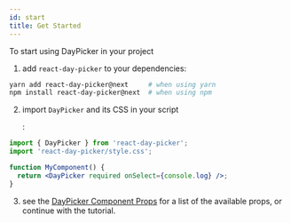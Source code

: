 ```yaml
---
id: start
title: Get Started
---
```


To start using DayPicker in your project

1. add `react-day-picker` to your dependencies:

```bash
yarn add react-day-picker@next     # when using yarn
npm install react-day-picker@next  # when using npm
```

2. import `DayPicker` and its CSS in your script

   :

```jsx showOutput open=no
import { DayPicker } from 'react-day-picker';
import 'react-day-picker/style.css';

function MyComponent() {
  return <DayPicker required onSelect={console.log} />;
}
```

3. see the [DayPicker Component Props](/api/interfaces/daypickerprops) for a list of the
   available props, or continue with the tutorial.
